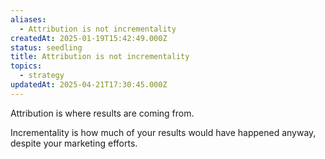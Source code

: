 ```yaml
---
aliases:
  - Attribution is not incrementality
createdAt: 2025-01-19T15:42:49.000Z
status: seedling
title: Attribution is not incrementality
topics:
  - strategy
updatedAt: 2025-04-21T17:30:45.000Z
---
```

Attribution is where results are coming from.

Incrementality is how much of your results would have happened anyway, despite your marketing efforts.
